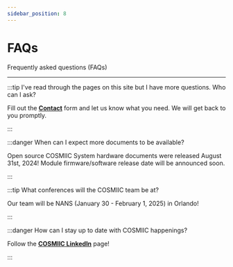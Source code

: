 ```yaml
---
sidebar_position: 8
---
```



# FAQs

Frequently asked questions (FAQs)

---

:::tip I've read through the pages on this site but I have more questions. Who can I ask?

Fill out the **[Contact](https://cosmiic.atlassian.net/servicedesk/customer/portal/1/group/1/create/19)** form and let us know what you need. We will get back to you promptly.

:::

:::danger When can I expect more documents to be available?

Open source COSMIIC System hardware documents were released August 31st, 2024! Module firmware/software release date will be announced soon.

:::

:::tip What conferences will the COSMIIC team be at?

Our team will be NANS (January 30 - February 1, 2025) in Orlando!

:::

:::danger How can I stay up to date with COSMIIC happenings?

Follow the **[COSMIIC LinkedIn](https://www.linkedin.com/company/cosmiic/)** page!

:::